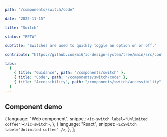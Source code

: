 ```yaml
---
path: "/components/switch/code"

date: "2022-11-15"

title: "Switch"

status: "BETA"

subTitle: "Switches are used to quickly toggle an option on or off."

contribute: "https://github.com/mi6/ic-design-system/tree/main/src/content/structured/components/switch.mdx"

tabs:
  [
    { title: "Guidance", path: "/components/switch" },
    { title: "Code", path: "/components/switch/code" },
    { title: "Accessibility", path: "/components/switch/accessibility" },
  ]
---
```



## Component demo

  {
    language: "Web component",
    snippet: `<ic-switch label="Unlimited coffee"></ic-switch>`,
  },
  {
    language: "React",
    snippet: `<IcSwitch label="Unlimited coffee" />`,
  },
];

<ComponentPreview snippets={snippetsDefault}>
  <IcSwitch label="Unlimited coffee" />
</ComponentPreview>

<ComponentDetails component="ic-switch" />

